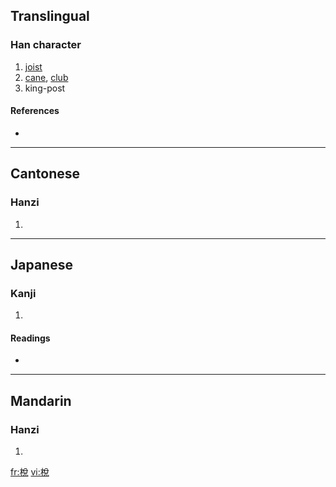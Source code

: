 {{see|棁}}
==Translingual==

===Han character===
{{Han char|rn=75|rad=木|as=07|sn=11|four=4891<sub>6</sub>|canj=木金口山 (DCRU)}}

# [[joist]]
# [[cane]], [[club]]
# king-post

====References====
* {{Han ref|kx=0531.060|dkj=14885|dj=0919.050|hdz=21217.031|uh=68B2|ud=26802|bh=D5BF|bd=54719}}

----

==Cantonese==

===Hanzi===
{{yue-hanzi|jyut=|y=jyut3}}

# {{defn|Cantonese}}

----

==Japanese==

===Kanji===
{{ja-kanji|grade=|rs=木07}}

# {{defn|Japanese}}

====Readings====
* {{ja-readings|on=[[せつ]] (setsu), [[せち]] (sechi), [[たつ]] (tatsu), [[たち]] (tachi)|kun=[[つか]] (tsuka)}}

----

==Mandarin==

===Hanzi===
{{cmn-hanzi|sim=棁|pin=[[zhuó]] ([[zhuo2]])|wg=cho<sup>2</sup>}}

# {{defn|Mandarin}}

[[fr:梲]]
[[vi:梲]]